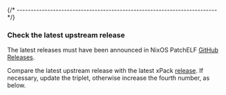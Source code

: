 

{/* ------------------------------------------------------------------------ */}

### Check the latest upstream release

The latest releases must have been announced in
NixOS PatchELF [GitHub Releases](https://github.com/NixOS/patchelf/releases/).

Compare the latest upstream release with the latest xPack
[release](https://github.com/xpack-dev-tools/patchelf-xpack/releases).
If necessary, update the triplet, otherwise increase the fourth number,
as below.
